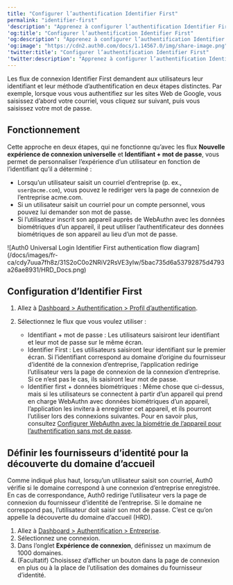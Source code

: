 ---
title: "Configurer l’authentification Identifier First"
permalink: "identifier-first"
'description': "Apprenez à configurer l’authentification Identifier First avec la connexion universelle."
'og:title': "Configurer l’authentification Identifier First"
'og:description': "Apprenez à configurer l’authentification Identifier First avec la connexion universelle."
'og:image': "https://cdn2.auth0.com/docs/1.14567.0/img/share-image.png"
'twitter:title': "Configurer l’authentification Identifier First"
'twitter:description': "Apprenez à configurer l’authentification Identifier First avec la connexion universelle."
---

Les flux de connexion Identifier First demandent aux utilisateurs leur identifiant et leur méthode d’authentification en deux étapes distinctes. Par exemple, lorsque vous vous authentifiez sur les sites Web de Google, vous saisissez d’abord votre courriel, vous cliquez sur suivant, puis vous saisissez votre mot de passe.

## Fonctionnement

Cette approche en deux étapes, qui ne fonctionne qu’avec les flux **Nouvelle expérience de connexion universelle** et **Identifiant + mot de passe**, vous permet de personnaliser l’expérience d’un utilisateur en fonction de l’identifiant qu’il a déterminé :

* Lorsqu’un utilisateur saisit un courriel d’entreprise (p. ex., `user@acme.com`), vous pouvez le rediriger vers la page de connexion de l’entreprise acme.com.
* Si un utilisateur saisit un courriel pour un compte personnel, vous pouvez lui demander son mot de passe.
* Si l’utilisateur inscrit son appareil auprès de WebAuthn avec les données biométriques d’un appareil, il peut utiliser l’authentificateur des données biométriques de son appareil au lieu d’un mot de passe.

<Frame>![Auth0 Universal Login Identifier First authentication flow diagram](/docs/images/fr-ca/cdy7uua7fh8z/31S2oC0o2NRiV2RsVE3yIw/5bac735d6a53792875d4793a26ae8931/HRD_Docs.png)</Frame>

## Configuration d’Identifier First

1. Allez à [Dashboard > Authentification > Profil d’authentification](https://manage.auth0.com/#/authentication-profiles).
2. Sélectionnez le flux que vous voulez utiliser :

   * Identifiant + mot de passe : Les utilisateurs saisiront leur identifiant et leur mot de passe sur le même écran.
   * Identifier First : Les utilisateurs saisiront leur identifiant sur le premier écran. Si l’identifiant correspond au domaine d’origine du fournisseur d’identité de la connexion d’entreprise, l’application redirige l’utilisateur vers la page de connexion de la connexion d’entreprise.
     Si ce n’est pas le cas, ils saisiront leur mot de passe.
   * Identifier first + données biométriques : Même chose que ci-dessus, mais si les utilisateurs se connectent à partir d’un appareil qui prend en charge WebAuthn avec données biométriques d’un appareil, l’application les invitera à enregistrer cet appareil, et ils pourront l’utiliser lors des connexions suivantes. Pour en savoir plus, consultez [Configurer WebAuthn avec la biométrie de l’appareil pour l’authentification sans mot de passe](/docs/docs/fr-ca/authenticate/login/auth0-universal-login/passwordless-login/webauthn-device-biometrics).

## Définir les fournisseurs d’identité pour la découverte du domaine d’accueil

Comme indiqué plus haut, lorsqu’un utilisateur saisit son courriel, Auth0 vérifie si le domaine correspond à une connexion d’entreprise enregistrée. En cas de correspondance, Auth0 redirige l’utilisateur vers la page de connexion du fournisseur d’identité de l’entreprise. Si le domaine ne correspond pas, l’utilisateur doit saisir son mot de passe. C’est ce qu’on appelle la découverte du domaine d’accueil (HRD).

1. Allez à [Dashboard > Authentification > Entreprise](https://manage.auth0.com/#/connections/enterprise).
2. Sélectionnez une connexion.
3. Dans l’onglet **Expérience de connexion**, définissez un maximum de 1000 domaines.
4. (Facultatif) Choisissez d’afficher un bouton dans la page de connexion en plus ou à la place de l’utilisation des domaines du fournisseur d’identité.